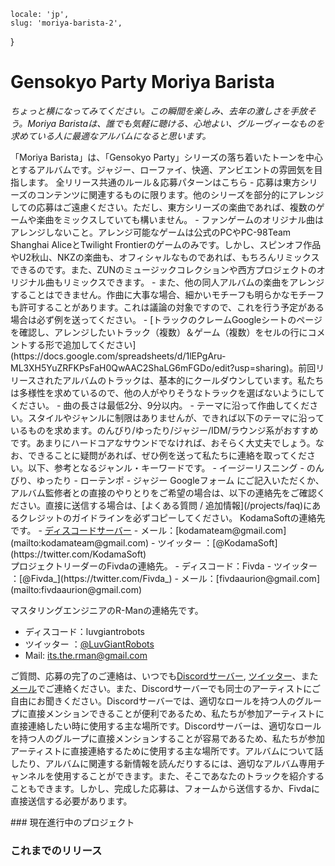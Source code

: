     locale: 'jp',
    slug: 'moriya-barista-2',
}

# Gensokyo Party Moriya Barista

*ちょっと横になってみてください。この瞬間を楽しみ、去年の激しさを手放そう。Moriya Baristaは、誰でも気軽に聴ける、心地よい、グルーヴィーなものを求めている人に最適なアルバムになると思います。*

<WrappableParagraph title="紹介">
「Moriya Barista」は、「Gensokyo Party」シリーズの落ち着いたトーンを中心とするアルバムです。ジャジー、ローファイ、快適、アンビエントの雰囲気を目指します。
</WrappableParagraph>

<WrappableParagraph title="KodamaSounds固有の一般なルール">
    <CtaButton link='/projects/faq' icon='book'>
        <span>全リリース共通のルール＆応募パターンはこちら</span>
    </CtaButton>
</WrappableParagraph>

<WrappableParagraph title="Moriya Barista Specific Music Rules">
- 応募は東方シリーズのコンテンツに関連するものに限ります。他のシリーズを部分的にアレンジしての応募はご遠慮ください。ただし、東方シリーズの楽曲であれば、複数のゲームや楽曲をミックスしていても構いません。
- ファンゲームのオリジナル曲はアレンジしないこと。アレンジ可能なゲームは公式のPCやPC-98Team Shanghai AliceとTwilight Frontierのゲームのみです。しかし、スピンオフ作品やU2秋山、NKZの楽曲も、オフィシャルなものであれば、もちろんリミックスできるのです。また、ZUNのミュージックコレクションや西方プロジェクトのオリジナル曲もリミックスできます。
- また、他の同人アルバムの楽曲をアレンジすることはできません。作曲に大事な場合、細かいモチーフも明らかなモチーフも許可することがあります。これは議論の対象ですので、これを行う予定がある場合は必ず例を送ってください。 
- [トラックのクレームGoogleシートのページを確認し、アレンジしたいトラック（複数）＆ゲーム（複数）をセルの行にコメントする形で追加してください](https://docs.google.com/spreadsheets/d/1lEPgAru-ML3XH5YuZRFKPsFaH0QwAAC2ShaLG6mFGDo/edit?usp=sharing)。前回リリースされたアルバムのトラックは、基本的にクールダウンしています。私たちは多様性を求めているので、他の人がやりそうなトラックを選ばないようにしてください。
- 曲の長さは最低2分、9分以内。
- テーマに沿って作曲してください。スタイルやジャンルに制限はありませんが、できれば以下のテーマに沿っているものを求めます。のんびり/ゆったり/ジャジー/IDM/ラウンジ系がおすすめです。あまりにハードコアなサウンドでなければ、おそらく大丈夫でしょう。なお、できることに疑問があれば、ぜひ例を送って私たちに連絡を取ってください。以下、参考となるジャンル・キーワードです。
    - イージーリスニング
    - のんびり、ゆったり
    - ローテンポ
    - ジャジー
</WrappableParagraph>

<WrappableParagraph title="作曲に関するルール">
<CtaButton link='https://forms.gle/AWuJXN5vXVcT23Qn8' icon='envelope'>
    <span>Googleフォーム</span>
</CtaButton>
にご記入いただくか、アルバム監修者との直接のやりとりをご希望の場合は、以下の連絡先をご確認ください。直接に送信する場合は、[よくある質問 / 追加情報](/projects/faq)にあるクレジットのガイドラインを必ずコピーしてください。
</WrappableParagraph>

<WrappableParagraph title="お問い合わせ（ご質問・応募）">
KodamaSoftの連絡先です。
- <a href="/discord">ディスコードサーバー</a> 
- メール：[kodamateam@gmail.com](mailto:kodamateam@gmail.com)
- ツイッター ：[@KodamaSoft](https://twitter.com/KodamaSoft)

<br/>
プロジェクトリーダーのFivdaの連絡先。
- ディスコード：Fivda
- ツイッター ：[@Fivda_](https://twitter.com/Fivda_)
- メール：[fivdaaurion@gmail.com](mailto:fivdaaurion@gmail.com)

マスタリングエンジニアのR-Manの連絡先です。
- ディスコード：luvgiantrobots
- ツイッター ：[@LuvGiantRobots](https://twitter.com/LuvGiantRobots)
- Mail: [its.the.rman@gmail.com](mailto:its.the.rman@gmail.com)

ご質問、応募の完了のご連絡は、いつでも<a href="/discord">Discordサーバー</a>, [ツイッター](https://twitter.com/KodamaSoft)、また[メール](mailto:kodamateam@gmail.com)でご連絡ください。また、Discordサーバーでも同士のアーティストにご自由にお聞きください。Discordサーバーでは、適切なロールを持つ人のグループに直接メンションできることが便利であるため、私たちが参加アーティストに直接連絡したい時に使用する主な場所です。Discordサーバーは、適切なロールを持つ人のグループに直接メンションすることが容易であるため、私たちが参加アーティストに直接連絡するために使用する主な場所です。アルバムについて話したり、アルバムに関連する新情報を読んだりするには、適切なアルバム専用チャンネルを使用することができます。また、そこであなたのトラックを紹介することもできます。しかし、完成した応募は、フォームから送信するか、Fivdaに直接送信する必要があります。
</WrappableParagraph>

<WrappableParagraph title="リリース情報">
### 現在進行中のプロジェクト
<ProjectInformation slug="moriya-barista-2" />

### これまでのリリース
<AlbumListing slug="gensyoko-party-3-moriya-barista" />
</WrappableParagraph>
